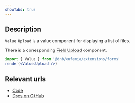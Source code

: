 ```yaml
---
showTabs: true
---
```


## Description

`Value.Upload` is a value component for displaying a list of files.

There is a corresponding [Field.Upload](/uilib/extensions/forms/feature-fields/more-fields/Upload) component.

```jsx
import { Value } from '@dnb/eufemia/extensions/forms'
render(<Value.Upload />)
```

## Relevant urls

- [Code](https://github.com/dnbexperience/eufemia/tree/main/packages/dnb-eufemia/src/extensions/forms/Value/Upload)
- [Docs on GitHub](https://github.com/dnbexperience/eufemia/tree/main/packages/dnb-design-system-portal/src/docs/uilib/extensions/forms/Value/Upload)
